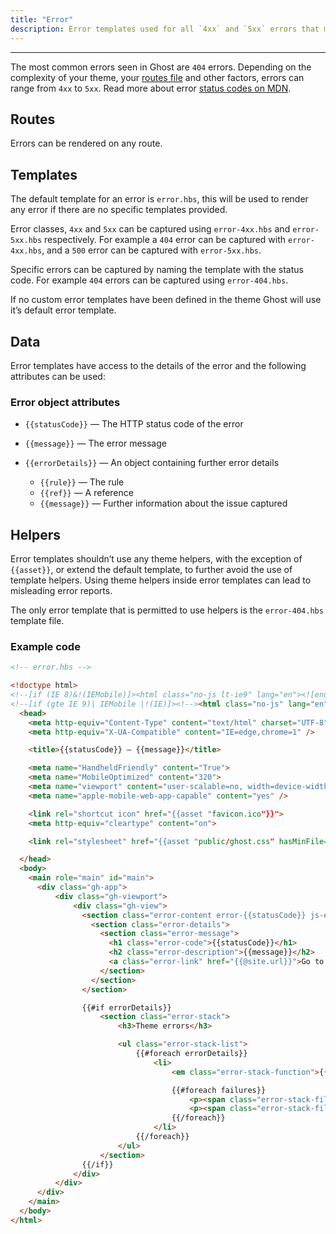 ```yaml
---
title: "Error"
description: Error templates used for all `4xx` and `5xx` errors that may arise on a site
---
```


***

The most common errors seen in Ghost are `404` errors. Depending on the complexity of your theme, your [routes file](/themes/routing/) and other factors, errors can range from `4xx` to `5xx`. Read more about error [status codes on MDN](https://developer.mozilla.org/en-US/docs/Web/HTTP/Status).

## Routes

Errors can be rendered on any route.

## Templates

The default template for an error is `error.hbs`, this will be used to render any error if there are no specific templates provided.

Error classes, `4xx` and `5xx` can be captured using `error-4xx.hbs` and `error-5xx.hbs` respectively. For example a `404` error can be captured with `error-4xx.hbs`, and a `500` error can be captured with `error-5xx.hbs`.

Specific errors can be captured by naming the template with the status code. For example `404` errors can be captured using `error-404.hbs`.

If no custom error templates have been defined in the theme Ghost will use it’s default error template.

## Data

Error templates have access to the details of the error and the following attributes can be used:

### Error object attributes

* `{{statusCode}}` — The HTTP status code of the error

* `{{message}}` — The error message

* `{{errorDetails}}` — An object containing further error details

  * `{{rule}}` — The rule
  * `{{ref}}` — A reference
  * `{{message}}` — Further information about the issue captured

## Helpers

Error templates shouldn’t use any theme helpers, with the exception of `{{asset}}`, or extend the default template, to further avoid the use of template helpers. Using theme helpers inside error templates can lead to misleading error reports.

The only error template that is permitted to use helpers is the `error-404.hbs` template file.

### Example code

```html
<!-- error.hbs -->

<!doctype html>
<!--[if (IE 8)&!(IEMobile)]><html class="no-js lt-ie9" lang="en"><![endif]-->
<!--[if (gte IE 9)| IEMobile |!(IE)]><!--><html class="no-js" lang="en"><!--<![endif]-->
  <head>
    <meta http-equiv="Content-Type" content="text/html" charset="UTF-8" />
    <meta http-equiv="X-UA-Compatible" content="IE=edge,chrome=1" />

    <title>{{statusCode}} — {{message}}</title>

    <meta name="HandheldFriendly" content="True">
    <meta name="MobileOptimized" content="320">
    <meta name="viewport" content="user-scalable=no, width=device-width, initial-scale=1, maximum-scale=1">
    <meta name="apple-mobile-web-app-capable" content="yes" />

    <link rel="shortcut icon" href="{{asset "favicon.ico"}}">
    <meta http-equiv="cleartype" content="on">

    <link rel="stylesheet" href="{{asset "public/ghost.css" hasMinFile="true"}}"/>

  </head>
  <body>
    <main role="main" id="main">
      <div class="gh-app">
          <div class="gh-viewport">
              <div class="gh-view">
                <section class="error-content error-{{statusCode}} js-error-container">
                  <section class="error-details">
                    <section class="error-message">
                      <h1 class="error-code">{{statusCode}}</h1>
                      <h2 class="error-description">{{message}}</h2>
                      <a class="error-link" href="{{@site.url}}">Go to the front page →</a>
                    </section>
                  </section>
                </section>

                {{#if errorDetails}}
                    <section class="error-stack">
                        <h3>Theme errors</h3>

                        <ul class="error-stack-list">
                            {{#foreach errorDetails}}
                                <li>
                                    <em class="error-stack-function">{{{rule}}}</em>

                                    {{#foreach failures}}
                                        <p><span class="error-stack-file">Ref: {{ref}}</span></p>
                                        <p><span class="error-stack-file">Message: {{message}}</span></p>
                                    {{/foreach}}
                                </li>
                            {{/foreach}}
                        </ul>
                    </section>
                {{/if}}
              </div>
          </div>
      </div>
    </main>
  </body>
</html>
```